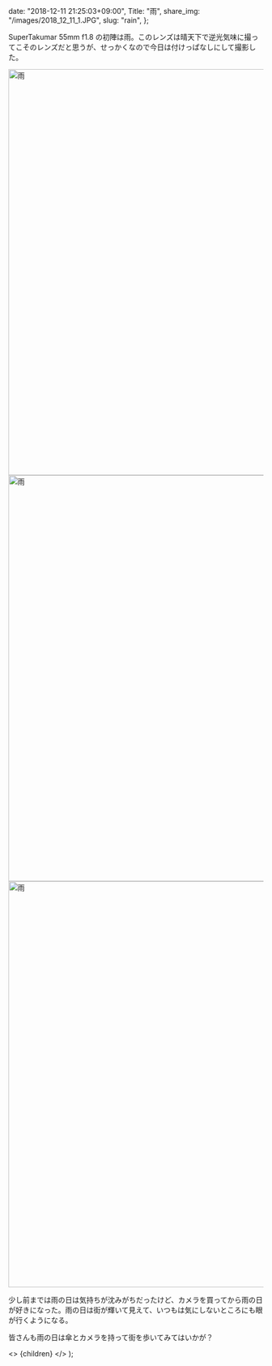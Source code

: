 
  date: "2018-12-11 21:25:03+09:00",
  Title: "雨",
  share_img: "/images/2018_12_11_1.JPG",
  slug: "rain",
};

SuperTakumar 55mm f1.8 の初陣は雨。このレンズは晴天下で逆光気味に撮ってこそのレンズだと思うが、せっかくなので今日は付けっぱなしにして撮影した。

<img src="/images/2018_12_11_2.JPG" alt="雨" width="1200" height="800" />

<img src="/images/2018_12_11_1.JPG" alt="雨" width="1200" height="800" />

<img src="/images/2018_12_11_3.JPG" alt="雨" width="1200" height="800" loading="lazy" />

少し前までは雨の日は気持ちが沈みがちだったけど、カメラを買ってから雨の日が好きになった。雨の日は街が輝いて見えて、いつもは気にしないところにも眼が行くようになる。

皆さんも雨の日は傘とカメラを持って街を歩いてみてはいかが？

  <>
    <Head>
      <title>{meta.Title} | 異郷好実</title>
    </Head>
    <PostLayout meta={meta}>{children}</PostLayout>
  </>
);
